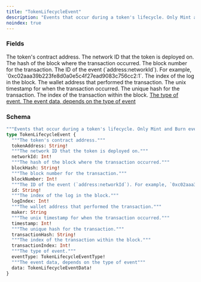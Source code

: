 ```yaml
---
title: "TokenLifecycleEvent"
description: "Events that occur during a token's lifecycle. Only Mint and Burn events right now."
noindex: true
---
```


### Fields

<ResponseField name="tokenAddress" type="String!" required>
  The token's contract address.
</ResponseField>

<ResponseField name="networkId" type="Int!" required>
  The network ID that the token is deployed on.
</ResponseField>

<ResponseField name="blockHash" type="String!" required>
  The hash of the block where the transaction occurred.
</ResponseField>

<ResponseField name="blockNumber" type="Int!" required>
  The block number for the transaction.
</ResponseField>

<ResponseField name="id" type="String!" required>
  The ID of the event (`address:networkId`). For example, `0xc02aaa39b223fe8d0a0e5c4f27ead9083c756cc2:1`.
</ResponseField>

<ResponseField name="logIndex" type="Int!" required>
  The index of the log in the block.
</ResponseField>

<ResponseField name="maker" type="String">
  The wallet address that performed the transaction.
</ResponseField>

<ResponseField name="timestamp" type="Int!" required>
  The unix timestamp for when the transaction occurred.
</ResponseField>

<ResponseField name="transactionHash" type="String!" required>
  The unique hash for the transaction.
</ResponseField>

<ResponseField name="transactionIndex" type="Int!" required>
  The index of the transaction within the block.
</ResponseField>

<a href="/api-reference/types/tokenlifecycleeventtype">
  <ResponseField name="eventType" type="TokenLifecycleEventType!" required>
    The type of event.
  </ResponseField>
</a>

<a href="/api-reference/types/tokenlifecycleeventdata">
  <ResponseField name="data" type="TokenLifecycleEventData!" required>
    The event data, depends on the type of event
  </ResponseField>
</a>

### Schema


```graphql 
"""Events that occur during a token's lifecycle. Only Mint and Burn events right now."""
type TokenLifecycleEvent {
  """The token's contract address."""
  tokenAddress: String!
  """The network ID that the token is deployed on."""
  networkId: Int!
  """The hash of the block where the transaction occurred."""
  blockHash: String!
  """The block number for the transaction."""
  blockNumber: Int!
  """The ID of the event (`address:networkId`). For example, `0xc02aaa39b223fe8d0a0e5c4f27ead9083c756cc2:1`."""
  id: String!
  """The index of the log in the block."""
  logIndex: Int!
  """The wallet address that performed the transaction."""
  maker: String
  """The unix timestamp for when the transaction occurred."""
  timestamp: Int!
  """The unique hash for the transaction."""
  transactionHash: String!
  """The index of the transaction within the block."""
  transactionIndex: Int!
  """The type of event."""
  eventType: TokenLifecycleEventType!
  """The event data, depends on the type of event"""
  data: TokenLifecycleEventData!
}
```
